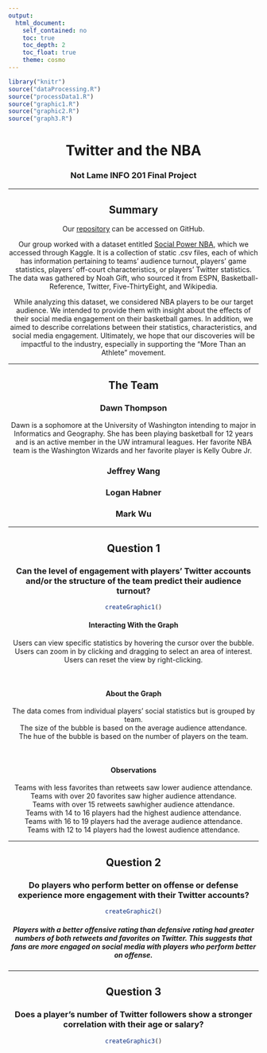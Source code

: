 ```yaml
---
output: 
  html_document:
    self_contained: no
    toc: true
    toc_depth: 2
    toc_float: true
    theme: cosmo
---
```


``` r
library("knitr")
source("dataProcessing.R")
source("processData1.R")
source("graphic1.R")
source("graphic2.R")
source("graph3.R")

```

<center>

# **Twitter and the NBA**
### Not Lame INFO 201 Final Project

***

## **Summary**

Our [repository](https://github.com/lrhabner/Not-Lame-Final-Project) can be accessed on GitHub. 

Our group worked with a dataset entitled [Social Power NBA](https://www.kaggle.com/noahgift/social-power-nba), which we accessed through Kaggle. It is a collection of static .csv files, each of which has information pertaining to teams' audience turnout, players' game statistics, players' off-court characteristics, or players' Twitter statistics. The data was gathered by Noah Gift, who sourced it from ESPN, Basketball-Reference, Twitter, Five-ThirtyEight, and Wikipedia.  

While analyzing this dataset, we considered NBA players to be our target audience. We intended to provide them with insight about the effects of their social media engagement on their basketball games. In addition, we aimed to describe correlations between their statistics, characteristics, and social media engagement. Ultimately, we hope that our discoveries will be impactful to the industry, especially in supporting the "More Than an Athlete" movement.

***

## **The Team**

### Dawn Thompson
Dawn is a sophomore at the University of Washington intending to major in Informatics and Geography. She has been playing basketball for 12 years and is an active member in the UW intramural leagues. Her favorite NBA team is the Washington Wizards and her favorite player is Kelly Oubre Jr.  

### Jeffrey Wang

### Logan Habner

### Mark Wu

***

## **Question 1**

### Can the level of engagement with players' Twitter accounts and/or the structure of the team predict their audience turnout?

``` r
createGraphic1()
```

#### **Interacting With the Graph**

Users can view specific statistics by hovering the cursor over the bubble.  
Users can zoom in by clicking and dragging to select an area of interest.  
Users can reset the view by right-clicking.

</br>

#### **About the Graph**

The data comes from individual players' social statistics but is grouped by team.  
The size of the bubble is based on the average audience attendance.  
The hue of the bubble is based on the number of players on the team.

</br>

#### **Observations**

Teams with less favorites than retweets saw lower audience attendance.  
Teams with over 20 favorites saw higher audience attendance.  
Teams with over 15 retweets sawhigher audience attendance.  
Teams with 14 to 16 players had the highest audience attendance.  
Teams with 16 to 19 players had the average audience attendance.  
Teams with 12 to 14 players had the lowest audience attendance.

***

## **Question 2**

### Do players who perform better on offense or defense experience more engagement with their Twitter accounts?


``` r
createGraphic2()
```

##### Players with a better offensive rating than defensive rating had greater numbers of both retweets and favorites on Twitter. This suggests that fans are more engaged on social media with players who perform better on offense.

***

## **Question 3**

### Does a player's number of Twitter followers show a stronger correlation with their age or salary?


``` r
createGraphic3()
```

</center>